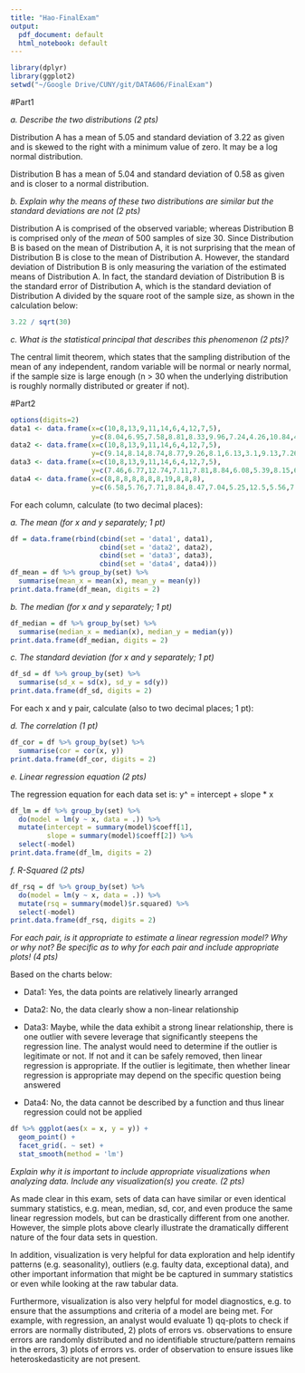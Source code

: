 ```yaml
---
title: "Hao-FinalExam"
output:
  pdf_document: default
  html_notebook: default
---
```


```r
library(dplyr)
library(ggplot2)
setwd("~/Google Drive/CUNY/git/DATA606/FinalExam")
```

#Part1  

*a. Describe the two distributions (2 pts)*  

Distribution A has a mean of 5.05 and standard deviation of 3.22 as given and is skewed to the right with a minimum value of zero. It may be a log normal distribution.  

Distribution B has a mean of 5.04 and standard deviation of 0.58 as given and is closer to a normal distribution.  

*b. Explain why the means of these two distributions are similar but the standard deviations are not (2 pts)*  

Distribution A is comprised of the observed variable; whereas Distribution B is comprised only of the *mean* of 500 samples of size 30. Since Distribution B is based on the mean of Distribution A, it is not surprising that the mean of Distribution B is close to the mean of Distribution A. However, the standard deviation of Distribution B is only measuring the variation of the estimated means of Distribution A. In fact, the standard deviation of Distribution B is the standard error of Distribution A, which is the standard deviation of Distribution A divided by the square root of the sample size, as shown in the calculation below:  

```r
3.22 / sqrt(30)
```

*c. What is the statistical principal that describes this phenomenon (2 pts)?*  

The central limit theorem, which states that the sampling distribution of the mean of any independent, random variable will be normal or nearly normal, if the sample size is large enough (n > 30 when the underlying distribution is roughly normally distributed or greater if not).  

#Part2  

```r
options(digits=2)
data1 <- data.frame(x=c(10,8,13,9,11,14,6,4,12,7,5),
                    y=c(8.04,6.95,7.58,8.81,8.33,9.96,7.24,4.26,10.84,4.82,5.68))
data2 <- data.frame(x=c(10,8,13,9,11,14,6,4,12,7,5),
                    y=c(9.14,8.14,8.74,8.77,9.26,8.1,6.13,3.1,9.13,7.26,4.74))
data3 <- data.frame(x=c(10,8,13,9,11,14,6,4,12,7,5),
                    y=c(7.46,6.77,12.74,7.11,7.81,8.84,6.08,5.39,8.15,6.42,5.73))
data4 <- data.frame(x=c(8,8,8,8,8,8,8,19,8,8,8),
                    y=c(6.58,5.76,7.71,8.84,8.47,7.04,5.25,12.5,5.56,7.91,6.89))
```

For each column, calculate (to two decimal places):  

*a. The mean (for x and y separately; 1 pt)*  

```r
df = data.frame(rbind(cbind(set = 'data1', data1), 
                      cbind(set = 'data2', data2),
                      cbind(set = 'data3', data3),
                      cbind(set = 'data4', data4)))
df_mean = df %>% group_by(set) %>%
  summarise(mean_x = mean(x), mean_y = mean(y))
print.data.frame(df_mean, digits = 2)
```

*b. The median (for x and y separately; 1 pt)*  

```r
df_median = df %>% group_by(set) %>%
  summarise(median_x = median(x), median_y = median(y))
print.data.frame(df_median, digits = 2)
```

*c. The standard deviation (for x and y separately; 1 pt)*  

```r
df_sd = df %>% group_by(set) %>%
  summarise(sd_x = sd(x), sd_y = sd(y))
print.data.frame(df_sd, digits = 2)
```

For each x and y pair, calculate (also to two decimal places; 1 pt):  

*d. The correlation (1 pt)*  

```r
df_cor = df %>% group_by(set) %>%
  summarise(cor = cor(x, y))
print.data.frame(df_cor, digits = 2)
```

*e. Linear regression equation (2 pts)*  

The regression equation for each data set is: y^ = intercept + slope * x  

```r
df_lm = df %>% group_by(set) %>%
  do(model = lm(y ~ x, data = .)) %>%
  mutate(intercept = summary(model)$coeff[1], 
         slope = summary(model)$coeff[2]) %>%
  select(-model)
print.data.frame(df_lm, digits = 2)
```

*f. R-Squared (2 pts)*  

```r
df_rsq = df %>% group_by(set) %>%
  do(model = lm(y ~ x, data = .)) %>%
  mutate(rsq = summary(model)$r.squared) %>%
  select(-model)
print.data.frame(df_rsq, digits = 2)
```

*For each pair, is it appropriate to estimate a linear regression model? Why or why not? Be specific as to why for each pair and include appropriate plots! (4 pts)*  

Based on the charts below:  

* Data1: Yes, the data points are relatively linearly arranged  

* Data2: No, the data clearly show a non-linear relationship  

* Data3: Maybe, while the data exhibit a strong linear relationship, there is one outlier with severe leverage that significantly steepens the regression line. The analyst would need to determine if the outlier is legitimate or not. If not and it can be safely removed, then linear regression is appropriate. If the outlier is legitimate, then whether linear regression is appropriate may depend on the specific question being answered  

* Data4: No, the data cannot be described by a function and thus linear regression could not be applied  

```r
df %>% ggplot(aes(x = x, y = y)) +
  geom_point() + 
  facet_grid(. ~ set) + 
  stat_smooth(method = 'lm')
```

*Explain why it is important to include appropriate visualizations when analyzing data. Include any visualization(s) you create. (2 pts)*  

As made clear in this exam, sets of data can have similar or even identical summary statistics, e.g. mean, median, sd, cor, and even produce the same linear regression models, but can be drastically different from one another. However, the simple plots above clearly illustrate the dramatically different nature of the four data sets in question.  

In addition, visualization is very helpful for data exploration and help identify patterns (e.g. seasonality), outliers (e.g. faulty data, exceptional data), and other important information that might be be captured in summary statistics or even while looking at the raw tabular data.  

Furthermore, visualization is also very helpful for model diagnostics, e.g. to ensure that the assumptions and criteria of a model are being met. For example, with regression, an analyst would evaluate 1) qq-plots to check if errors are normally distributed, 2) plots of errors vs. observations to ensure errors are randomly distributed and no identifiable structure/pattern remains in the errors, 3) plots of errors vs. order of observation to ensure issues like heteroskedasticity are not present.  


